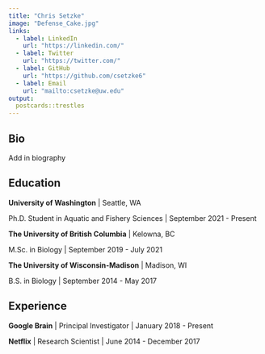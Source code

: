 ```yaml
---
title: "Chris Setzke"
image: "Defense_Cake.jpg"
links:
  - label: LinkedIn
    url: "https://linkedin.com/"
  - label: Twitter
    url: "https://twitter.com/"
  - label: GitHub
    url: "https://github.com/csetzke6"
  - label: Email
    url: "mailto:csetzke@uw.edu"
output:
  postcards::trestles
---
```

 
## Bio

Add in biography

## Education

**University of Washington** | Seattle, WA

Ph.D. Student in Aquatic and Fishery Sciences | September 2021 - Present

**The University of British Columbia** | Kelowna, BC

M.Sc. in Biology | September 2019 - July 2021

**The University of Wisconsin-Madison** | Madison, WI

B.S. in Biology | September 2014 - May 2017

## Experience

**Google Brain** | Principal Investigator | January 2018 - Present

**Netflix** | Research Scientist | June 2014 - December 2017
